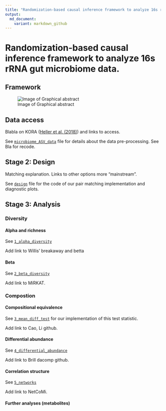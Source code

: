 ```yaml
---
title: "Randomization-based causal inference framework to analyze 16s rRNA gut microbiome data."
output:
  md_document:
    variant: markdown_github
---
```


# Randomization-based causal inference framework to analyze 16s rRNA gut microbiome data.

## Framework

![Image of Graphical abstract](misc/Fig1_graphical_abstract.png)

## Data access

Blabla on KORA ([Heller et al. (2018)](https://pubmed.ncbi.nlm.nih.gov/16032513/)) and links to access.

See [`microbiome_ASV_data`](microbiome_ASV_data) file for details about the data pre-processing.
See Bla for recode.

## Stage 2: Design

Matching explanation. Links to other options more "mainstream".

See [`design`](design) file for the code of our pair matching implementation and diagnostic plots.

## Stage 3: Analysis

### Diversity

#### Alpha and richness

See [`1_alpha_diversity`](1_alpha_diversity)

Add link to Willis' breakaway and betta

#### Beta

See [`2_beta_diversity`](2_beta_diversity)

Add link to MiRKAT.

### Compostion

#### Compositional equivalence

See [`3_mean_diff_test`](3_mean_diff_test) for our implementation of this test statistic.

Add link to Cao, Li github.

#### Differential abundance

See [`4_differential_abundance`](4_differential_abundance)

Add link to Brill dacomp github.

#### Correlation structure

See [`5_networks`](5_networks)

Add link to NetCoMi.

#### Further analyses (metabolites)
